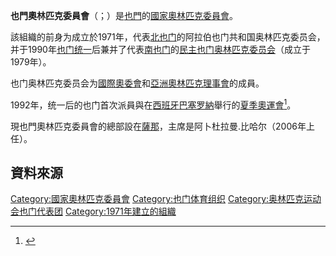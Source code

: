 {{Infobox National Olympic Committee
| title = 也門奧林匹克委員會
| logo = Yemen Olympic Committee logo.svg
| 國家或地區 = YEM
| 國家或地區編碼 = YEM
| 成立日期 = 1971年
| 加入國際奧委會 = 1981年
| 所屬成員 = OCA
| 總部 = 也門[[薩那|薩那]]
| 會長 = Mr Abdulrahman Alakwaa
| 秘書長 =
| 網頁 = 
}}

'''也門奧林匹克委員會'''（{{lang-en|Yemen Olympic Committee}}；{{lang-ar|اللجنة الأولمبية اليمنية
}}）是[[也門|也門]]的[[國家奧林匹克委員會|國家奧林匹克委員會]]。

該組織的前身为成立於1971年，代表[[北也门|北也门]]的阿拉伯也门共和国奥林匹克委员会，并于1990年[[也门统一|也门统一]]后兼并了代表[[南也门|南也门]]的[[民主也门奥林匹克委员会|民主也门奥林匹克委员会]]（成立于1979年）。

也门奥林匹克委员会为[[國際奧委會|國際奧委會]]和[[亞洲奧林匹克理事會|亞洲奧林匹克理事會]]的成員。

1992年，统一后的也门首次派員與在[[西班牙|西班牙]][[巴塞罗納|巴塞罗納]]舉行的[[1992年夏季奧林匹克運動會|夏季奧運會]]<ref>{{Cite web |url=http://www.sports-reference.com/olympics/countries/YEM/ |title=Yemen |access-date=2014-03-01 |archive-url=https://web.archive.org/web/20090214003149/http://www.sports-reference.com/olympics/countries/YEM/ |archive-date=2009-02-14 |dead-url=yes }}</ref>。

現也門奧林匹克委員會的總部設在[[薩那|薩那]]，主席是阿卜杜拉曼.比哈尔（2006年上任）。

==資料來源==
{{reflist}}

{{OCA}}

[[Category:國家奧林匹克委員會|Category:國家奧林匹克委員會]]
[[Category:也门体育组织|Category:也门体育组织]]
[[Category:奥林匹克运动会也门代表团|Category:奥林匹克运动会也门代表团]]
[[Category:1971年建立的組織|Category:1971年建立的組織]]